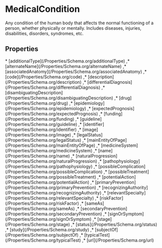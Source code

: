 # MedicalCondition

Any condition of the human body that affects the normal functioning of a person, whether physically or mentally. Includes diseases, injuries, disabilities, disorders, syndromes, etc.

## Properties

<Grid>
* [additionalType](/Properties/Schema.org/additionalType)
,* [alternateName](/Properties/Schema.org/alternateName)
,* [associatedAnatomy](/Properties/Schema.org/associatedAnatomy)
,* [code](/Properties/Schema.org/code)
,* [description](/Properties/Schema.org/description)
,* [differentialDiagnosis](/Properties/Schema.org/differentialDiagnosis)
,* [disambiguatingDescription](/Properties/Schema.org/disambiguatingDescription)
,* [drug](/Properties/Schema.org/drug)
,* [epidemiology](/Properties/Schema.org/epidemiology)
,* [expectedPrognosis](/Properties/Schema.org/expectedPrognosis)
,* [funding](/Properties/Schema.org/funding)
,* [guideline](/Properties/Schema.org/guideline)
,* [identifier](/Properties/Schema.org/identifier)
,* [image](/Properties/Schema.org/image)
,* [legalStatus](/Properties/Schema.org/legalStatus)
,* [mainEntityOfPage](/Properties/Schema.org/mainEntityOfPage)
,* [medicineSystem](/Properties/Schema.org/medicineSystem)
,* [name](/Properties/Schema.org/name)
,* [naturalProgression](/Properties/Schema.org/naturalProgression)
,* [pathophysiology](/Properties/Schema.org/pathophysiology)
,* [possibleComplication](/Properties/Schema.org/possibleComplication)
,* [possibleTreatment](/Properties/Schema.org/possibleTreatment)
,* [potentialAction](/Properties/Schema.org/potentialAction)
,* [primaryPrevention](/Properties/Schema.org/primaryPrevention)
,* [recognizingAuthority](/Properties/Schema.org/recognizingAuthority)
,* [relevantSpecialty](/Properties/Schema.org/relevantSpecialty)
,* [riskFactor](/Properties/Schema.org/riskFactor)
,* [sameAs](/Properties/Schema.org/sameAs)
,* [secondaryPrevention](/Properties/Schema.org/secondaryPrevention)
,* [signOrSymptom](/Properties/Schema.org/signOrSymptom)
,* [stage](/Properties/Schema.org/stage)
,* [status](/Properties/Schema.org/status)
,* [study](/Properties/Schema.org/study)
,* [subjectOf](/Properties/Schema.org/subjectOf)
,* [typicalTest](/Properties/Schema.org/typicalTest)
,* [url](/Properties/Schema.org/url)

</Grid>

